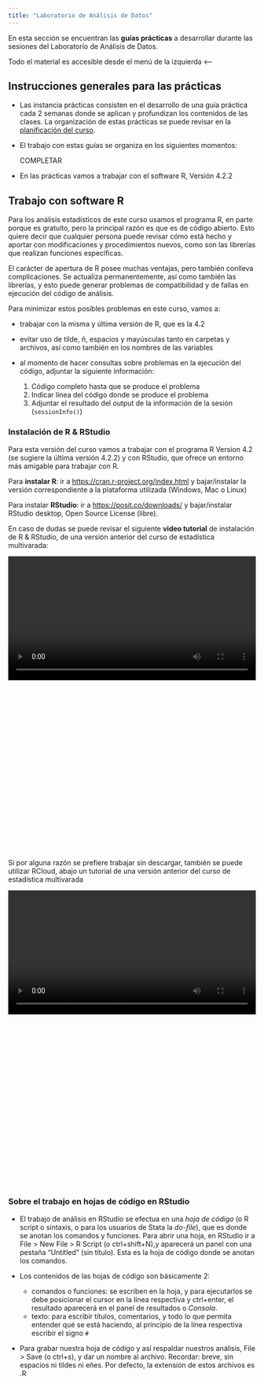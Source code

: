 ```yaml
---
title: "Laboratorio de Análisis de Datos"
---
```


En esta sección se encuentran las **guías prácticas** a desarrollar durante las sesiones del Laboratorio de Análisis de Datos.

Todo el material es accesible desde el menú de la izquierda <--

## Instrucciones generales para las prácticas

- Las instancia prácticas consisten en el desarrollo de una guía práctica cada 2 semanas donde se aplican y profundizan los contenidos de las clases. La organización de estas prácticas se puede revisar en la [planificación del curso](/schedule).

- El trabajo con estas guías se organiza en los siguientes momentos:

  COMPLETAR

- En las prácticas vamos a trabajar con el software R, Versión 4.2.2 

## Trabajo con software R

Para los análisis estadísticos de este curso usamos el programa R, en parte porque es gratuito, pero la principal razón es que es de código abierto. Esto quiere decir que cualquier persona puede revisar cómo está hecho y aportar con modificaciones y procedimientos nuevos, como son las librerías que realizan funciones específicas.

El carácter de apertura de R posee muchas ventajas, pero también conlleva complicaciones. Se actualiza permanentemente, así como también las librerías, y esto puede generar problemas de compatibilidad y de fallas en ejecución del código de análisis.

Para minimizar estos posibles problemas en este curso, vamos a:

- trabajar con la misma y última versión de R, que es la 4.2
- evitar uso de tilde, ñ, espacios y mayúsculas tanto en carpetas y archivos, así como también en los nombres de las variables
- al momento de hacer consultas sobre problemas en la ejecución del código, adjuntar la siguiente información:

  1. Código completo hasta que se produce el problema
  2. Indicar línea del código donde se produce el problema
  3. Adjuntar el resultado del output de la información de la sesión (`sessionInfo()`)

### Instalación de R & RStudio {#installR}

Para esta versión del curso vamos a trabajar con el programa R Version 4.2 (se sugiere la última versión 4.2.2) y con RStudio, que ofrece un entorno más amigable para trabajar con R.

Para **instalar R**: ir a [https://cran.r-project.org/index.html](https://cran.r-project.org/index.html) y bajar/instalar la versión correspondiente a la plataforma utilizada (Windows, Mac o Linux)

Para instalar **RStudio**: ir a [https://posit.co/downloads/](https://posit.co/downloads/) y bajar/instalar RStudio desktop, Open Source License (libre).

En caso de dudas se puede revisar el siguiente **video tutorial** de instalación de R & RStudio, de una versión anterior del curso de estadística multivarada:

<div style="width: 100%; height: 600px; overflow: hidden;">
<video  style="width: 100%;" controls>
<source src="https://www.dropbox.com/s/goofz32r5htw6pt/tutorialR-4.0.mp4?raw=1" type="video/mp4">
</video>
</div>

Si por alguna razón se prefiere trabajar sin descargar, también se puede utilizar RCloud, abajo un tutorial de una versión anterior del curso de estadística multivarada

<div style="width: 100%; height: 600px; overflow: hidden;">
<video  style="width: 100%;" controls>
<source src="https://www.dropbox.com/s/6nqm99dqnjvtmry/rcloud.mp4?raw=1" type="video/mp4">
</video>
</div>


### Sobre el trabajo en hojas de código en RStudio {#codigoR}

- El trabajo de análisis en RStudio se efectua en una _hoja de código_ (o R script o sintaxis, o para los usuarios de Stata la _do-file_), que es donde se anotan los comandos y funciones. Para abrir una hoja, en RStudio ir a File > New File > R Script (o ctrl+shift+N),y aparecerá un panel con una pestaña "Untitled" (sin título). Esta es la hoja de código donde se anotan los comandos.

- Los contenidos de las hojas de código son básicamente 2:

  - comandos o funciones: se escriben en la hoja, y para ejecutarlos se debe posicionar el cursor en la línea respectiva y ctrl+enter, el resultado aparecerá en el panel de resultados o _Consola_.
  - texto: para escribir títulos, comentarios, y todo lo que permita entender qué se está haciendo, al principio de la línea respectiva escribir el signo `#`

- Para grabar nuestra hoja de código y así respaldar nuestros análisis, File > Save (o ctrl+s), y dar un nombre al archivo. Recordar: breve, sin espacios ni tildes ni eñes. Por defecto, la extensión de estos archivos es .R


